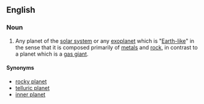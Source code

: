 ==English==

===Noun===
{{wikipedia}}
{{en-noun|sg=[[terrestrial]] [[planet]]}}

# {{planet}} Any planet of the [[solar system]] or any [[exoplanet]] which is "[[Earth]][[-like]]" in the sense that it is composed primarily of [[metal]]s and [[rock]], in contrast to a planet which is a [[gas giant]].

====Synonyms====
* [[rocky planet]]
* [[telluric planet]]
* [[inner planet]]